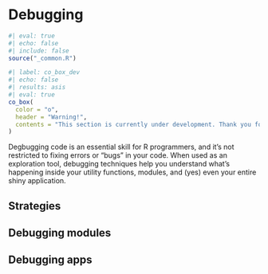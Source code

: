 # Debugging 

```r
#| eval: true 
#| echo: false 
#| include: false
source("_common.R")
```

```r
#| label: co_box_dev
#| echo: false
#| results: asis
#| eval: true
co_box(
  color = "o",
  header = "Warning!",
  contents = "This section is currently under development. Thank you for your patience."
)
```

Degbugging code is an essential skill for R programmers, and it's not restricted to fixing errors or "bugs" in your code. When used as an exploration tool, debugging techniques help you understand what's happening inside your utility functions, modules, and (yes) even your entire shiny application.  

## Strategies 



## Debugging modules 

## Debugging apps 

